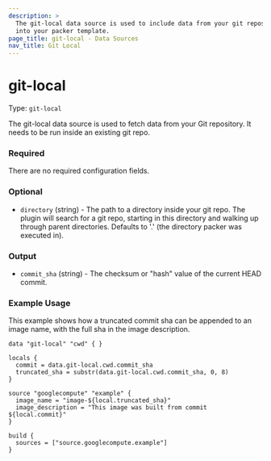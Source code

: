 ```yaml
---
description: >
  The git-local data source is used to include data from your git repository
  into your packer template.
page_title: git-local - Data Sources
nav_title: Git Local
---
```


# git-local

Type: `git-local`

The git-local data source is used to fetch data from your Git repository.
It needs to be run inside an existing git repo.


### Required

There are no required configuration fields.


### Optional

- `directory` (string) - The path to a directory inside your git repo. The plugin will
search for a git repo, starting in this directory and walking up through
parent directories. Defaults to '.' (the directory packer was executed in).


### Output

- `commit_sha` (string) - The checksum or "hash" value of the current HEAD commit.


### Example Usage

This example shows how a truncated commit sha can be appended
to an image name, with the full sha in the image description.

```hcl
data "git-local" "cwd" { }

locals {
  commit = data.git-local.cwd.commit_sha
  truncated_sha = substr(data.git-local.cwd.commit_sha, 0, 8)
}

source "googlecompute" "example" {
  image_name = "image-${local.truncated_sha}"
  image_description = "This image was built from commit ${local.commit}"
}

build {
  sources = ["source.googlecompute.example"]
}
```

